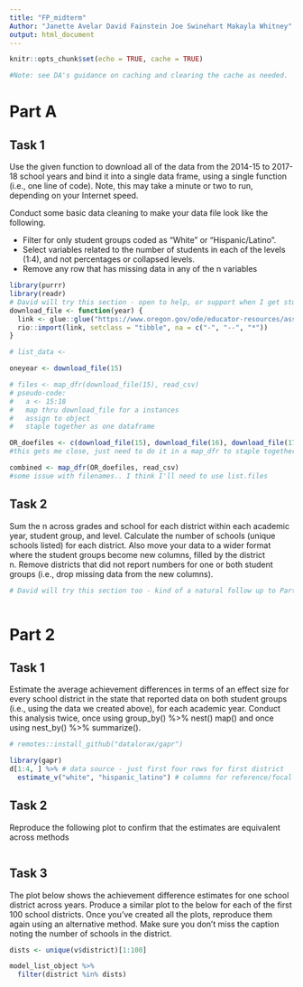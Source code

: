 ```yaml
---
title: "FP_midterm"
Author: "Janette Avelar David Fainstein Joe Swinehart Makayla Whitney"
output: html_document
---
```


```r
knitr::opts_chunk$set(echo = TRUE, cache = TRUE)

#Note: see DA's guidance on caching and clearing the cache as needed.
```

# Part A
## Task 1
Use the given function to download all of the data from the 2014-15 to 2017-18 school years and bind it into a single data frame, using a single function (i.e., one line of code). Note, this may take a minute or two to run, depending on your Internet speed.

Conduct some basic data cleaning to make your data file look like the following.

* Filter for only student groups coded as "White" or "Hispanic/Latino".
* Select variables related to the number of students in each of the levels (1:4), and not percentages or collapsed levels.
* Remove any row that has missing data in any of the n variables

```r
library(purrr)
library(readr)
# David will try this section - open to help, or support when I get stuck!
download_file <- function(year) {
  link <- glue::glue("https://www.oregon.gov/ode/educator-resources/assessment/TestResults20{year}/pagr_schools_ela_raceethnicity_{year-1}{year}.xlsx")
  rio::import(link, setclass = "tibble", na = c("-", "--", "*"))
}

# list_data <- 

oneyear <- download_file(15)

# files <- map_dfr(download_file(15), read_csv)
# pseudo-code:
#   a <- 15:18
#   map thru download_file for a instances
#   assign to object
#   staple together as one dataframe

OR_doefiles <- c(download_file(15), download_file(16), download_file(17), download_file(18))
#this gets me close, just need to do it in a map_dfr to staple together

combined <- map_dfr(OR_doefiles, read_csv)
#some issue with filenames.. I think I'll need to use list.files

```

## Task 2

Sum the n across grades and school for each district within each academic year, student group, and level. Calculate the number of schools (unique schools listed) for each district. Also move your data to a wider format where the student groups become new columns, filled by the district n. Remove districts that did not report numbers for one or both student groups (i.e., drop missing data from the new columns).

```r
# David will try this section too - kind of a natural follow up to Part 1



```

# Part 2
## Task 1

Estimate the average achievement differences in terms of an effect size for every school district in the state that reported data on both student groups (i.e., using the data we created above), for each academic year. Conduct this analysis twice, once using group_by() %>% nest() map() and once using nest_by() %>% summarize().

``` r

# remotes::install_github("datalorax/gapr")

library(gapr)
d[1:4, ] %>% # data source - just first four rows for first district
  estimate_v("white", "hispanic_latino") # columns for reference/focal groups

```

## Task 2

Reproduce the following plot to confirm that the estimates are equivalent across methods
``` r

````

## Task 3

The plot below shows the achievement difference estimates for one school district across years. Produce a similar plot to the below for each of the first 100 school districts. Once you’ve created all the plots, reproduce them again using an alternative method. Make sure you don’t miss the caption noting the number of schools in the district.

``` r
dists <- unique(v$district)[1:100]

model_list_object %>% 
  filter(district %in% dists)

````




